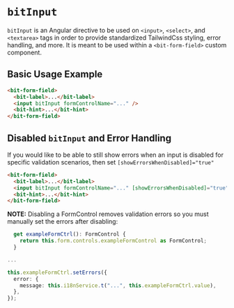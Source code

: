 
<Meta title="Component Library/Form/Field/bitInput Docs" />

# `bitInput`

`bitInput` is an Angular directive to be used on `<input>`, `<select>`, and `<textarea>`
tags in order to provide standardized TailwindCss styling, error handling, and more.
It is meant to be used within a `<bit-form-field>` custom component.

## Basic Usage Example

```html
<bit-form-field>
  <bit-label>...</bit-label>
  <input bitInput formControlName="..." />
  <bit-hint>...</bit-hint>
</bit-form-field>
```

## Disabled `bitInput` and Error Handling

If you would like to be able to still show errors when an input is disabled for
specific validation scenarios, then set `[showErrorsWhenDisabled]="true"`

```html
<bit-form-field>
  <bit-label>...</bit-label>
  <input bitInput formControlName="..." [showErrorsWhenDisabled]="true" />
  <bit-hint>...</bit-hint>
</bit-form-field>
```

**NOTE:** Disabling a FormControl removes validation errors so you must manually set the errors after disabling:

```ts
  get exampleFormCtrl(): FormControl {
    return this.form.controls.exampleFormControl as FormControl;
  }

...

this.exampleFormCtrl.setErrors({
  error: {
    message: this.i18nService.t("...", this.exampleFormCtrl.value),
  },
});
```
